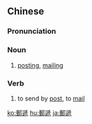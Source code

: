 {{also|邮递}}
==Chinese==
{{zh-forms|s=邮递}}

===Pronunciation===
{{zh-pron
|m=yóudì
|c=jau4 dai6
|mn=qz,tw,xm,zz:iû-tē
|cat=n,v
}}

===Noun===
{{zh-noun}}

# [[posting]], [[mailing]]

===Verb===
{{zh-verb}}

# to send by [[post]], to [[mail]]

[[ko:郵遞]]
[[hu:郵遞]]
[[ja:郵遞]]